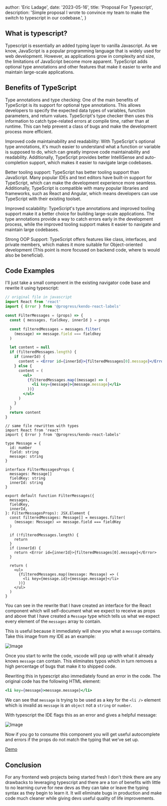 
  author: 'Eric Ladage',
  date: '2023-05-16',
  title: 'Proposal For Typescript',
  description:
    'Simple proposal I wrote to convince my team to make the switch to typescript in our codebase.',
}


## What is typescript?

Typescript is essentially an added typing layer to vanilla Javascript. As we know, JavaScript is a popular programming language that is widely used for web development. However, as applications grow in complexity and size, the limitations of JavaScript become more apparent. TypeScript adds optional type annotations and other features that make it easier to write and maintain large-scale applications.

## Benefits of TypeScript

Type annotations and type checking: One of the main benefits of TypeScript is its support for optional type annotations. This allows developers to specify the expected data types of variables, function parameters, and return values. TypeScript's type checker then uses this information to catch type-related errors at compile time, rather than at runtime. This can help prevent a class of bugs and make the development process more efficient.

Improved code maintainability and readability: With TypeScript's optional type annotations, it's much easier to understand what a function or variable is supposed to do, which can greatly improve code maintainability and readability. Additionally, TypeScript provides better IntelliSense and auto-completion support, which makes it easier to navigate large codebases.

Better tooling support: TypeScript has better tooling support than JavaScript. Many popular IDEs and text editors have built-in support for TypeScript, which can make the development experience more seamless. Additionally, TypeScript is compatible with many popular libraries and frameworks, such as React and Angular, which means developers can use TypeScript with their existing toolset.

Improved scalability: TypeScript's type annotations and improved tooling support make it a better choice for building large-scale applications. The type annotations provide a way to catch errors early in the development process, while the improved tooling support makes it easier to navigate and maintain large codebases.

Strong OOP Support: TypeScript offers features like class, interfaces, and private members, which makes it more suitable for Object-oriented development (This point is more focused on backend code, where ts would also be beneficial).

## Code Examples

I'll just take a small component in the existing navigator code base and rewrite it using typescript:

```jsx
// original file in javascript
import React from 'react'
import { Error } from '@progress/kendo-react-labels'

const FilterMessages = (props) => {
  const { messages, fieldkey, innerId } = props

  const filteredMessages = messages.filter(
    (message) => message.field === fieldkey
  )

  let content = null
  if (filteredMessages.length) {
    if (innerId) {
      content = <Error id={innerId}>{filteredMessages[0].message}</Error>
    } else {
      content = (
        <ul>
          {filteredMessages.map((message) => (
            <li key={message}>{message.message}</li>
          ))}
        </ul>
      )
    }
  }
  return content
}
```

```tsx
// same file rewritten with types
import React from 'react'
import { Error } from '@progress/kendo-react-labels'

type Message = {
  id: number
  field: string
  message: string
}

interface FilterMessagesProps {
  messages: Message[]
  fieldKey: string
  innerId: string
}

export default function FilterMessages({
  messages,
  fieldKey,
  innerId,
}: FilterMessagesProps): JSX.Element {
  const filteredMessages: Message[] = messages.filter(
    (message: Message) => message.field === fieldKey
  )

  if (!filteredMessages.length) {
    return
  }
  if (innerId) {
    return <Error id={innerId}>{filteredMessages[0].message}</Error>
  }

  return (
    <ul>
      {filteredMessages.map((message: Message) => (
        <li key={message.id}>{message.message}</li>
      ))}
    </ul>
  )
}
```

You can see in the rewrite that I have created an interface for the React component which will self-document what we expect to receive as props and above that I have created a `Message` type which tells us what we expect every element of the `messages` array to contain.

This is useful because it immediately will show you what a `message` contains. Take this image from my IDE as an example:

![Image](https://user-images.githubusercontent.com/121046841/211629330-9df986fc-f230-4c6b-93ff-9eb8bc685e55.png)

Once you start to write the code, vscode will pop up with what it already knows `message` can contain. This eliminates typos which in turn removes a high percentage of bugs that make it to shipped code.

Rewriting this in typescript also immediately found an error in the code. The original code has the following HTML element:

```jsx
<li key={message}>message.message}</li>
```

We can see that `message` is trying to be used as a key for the `<li />` element which is invalid as `message` is an `object` not a `string` or `number`.

With typescript the IDE flags this as an error and gives a helpful message:

![Image](https://user-images.githubusercontent.com/121046841/211632184-26080765-bf34-4fab-b116-172fccdab120.png)

Now if you go to consume this component you will get useful autocomplete and errors if the props do not match the typing that we've set up.

[Demo](https://user-images.githubusercontent.com/121046841/211636315-0510ad29-96ea-4364-b396-797ffa09ab47.mp4)

## Conclusion

For any frontend web projects being started fresh I don't think there are any drawbacks to leveraging typescript and there are a ton of benefits with little to no learning curve for new devs as they can take or leave the typing syntax as they begin to learn it. It will eliminate bugs in production and make code much cleaner while giving devs useful quality of life improvements.

